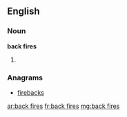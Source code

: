 ==English==

===Noun===
'''back fires'''

# {{plural of|back fire}}

===Anagrams===
* [[firebacks#English|firebacks]]

[[ar:back fires]]
[[fr:back fires]]
[[mg:back fires]]